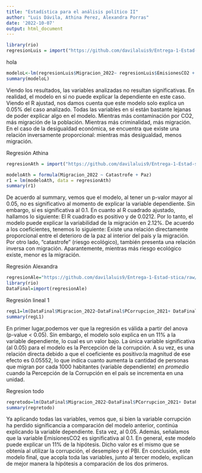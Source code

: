 ```yaml
---
title: "Estadística para el análisis político II"
author: "Luis Dávila, Athina Perez, Alexandra Porras"
date: '2022-10-07'
output: html_document
---
```



```r
library(rio)
regresionLuis = import("https://github.com/davilaluis9/Entrega-1-Estad-stica/raw/main/DataFINAL2.csv")
```

hola


```r

modeloL<-lm(regresionLuis$Migracion_2022~ regresionLuis$EmisionesCO2 + regresionLuis$`E2: Economic Inequality` + regresionLuis$Criminalidad, regresionLuis)
summary(modeloL)
```

Viendo los resultados, las variables analizadas no resultan significativas. En realidad, el modelo en sí no puede explicar la dependiente en este caso. Viendo el R ajustad, nos damos cuenta que este modelo solo explica un 0.05% del caso analizado. Todas las variables en sí están bastante lejanas de poder explicar algo en el modelo. Mientras más contaminación por CO2, más migración de la población. Mientras más criminalidad, más migración. En el caso de la desigualdad económica, se encuentra que existe una relación inversamente proporcional: mientras más desigualdad, menos migración. 


Regresión Athina

```r
regresionAth = import("https://github.com/davilaluis9/Entrega-1-Estad-stica/raw/main/DataFINAL2.csv")
```

```r
modeloAth = formula(Migracion_2022 ~ Catastrofe + Paz)
r1 = lm(modeloAth, data = regresionAth)
summary(r1)
```
De acuerdo al summary, vemos que el modelo, al tener un p-valor mayor al 0.05, no es significativo al momento de explicar la variable dependiente. Sin embargo, sí es significativa al 0.1. En cuanto al R cuadrado ajustado, hallamos lo siguiente: El R cuadrado es positivo y de 0.0212. Por lo tanto, el modelo puede explicar la variabilidad de la migración en 2.12%.  De acuerdo a los coeficientes, tenemos lo siguiente: Existe una relación directamente proporcional entre el deterioro de la paz al interior del país y la migración. Por otro lado, "catastrofe" (riesgo ecológico), también presenta una relación inversa con migración. Aparantemente, mientras más riesgo ecológico existe, menor es la migración. 



Regresión Alexandra

```r
regresionAle="https://github.com/davilaluis9/Entrega-1-Estad-stica/raw/main/DataFINAL2.csv"
library(rio)
DataFinal=import(regresionAle)
```

Regresión lineal 1
```r
regL1=lm(DataFinal$Migracion_2022~DataFinal$PCorrupcion_2021+ DataFinal$Desempleo_2021+DataFinal$PBI_2020)
summary(regL1)
```
En primer lugar,podemos ver que la regresión es válida a partir del anova (p-value < 0.05). Sin embargo, el modelo solo explica en un 11% a la variable dependiente, lo cual es un valor bajo. La única variable significativa (al 0.05) para el modelo es la Percepción de la corrupción. A su vez, es una relación directa debido a que el coeficiente es positivo:la magnitud de ese efecto es 0.05552, lo que indica cuanto aumenta la cantidad de personas que migran por cada 1000 habitantes (variable dependiente) *en promedio* cuando la Percepción de la Corrupción en el país se incrementa en una unidad.

Regresion todo

```r
regretodo=lm(DataFinal$Migracion_2022~DataFinal$PCorrupcion_2021+ DataFinal$Desempleo_2021+DataFinal$PBI_2020 + DataFinal$`E2: Economic Inequality` + DataFinal$Criminalidad + DataFinal$EmisionesCO2 + DataFinal$Paz + DataFinal$Catastrofe)
summary(regretodo)
```
Ya aplicando todas las variables, vemos que, si bien la variable corrupción ha perdido significancia a comparación del modelo anterior, continúa explicando la variable dependiente. Esta vez, al 0.05. Además, señalamos que la variable EmisionesCO2 es significativa al 0.1. En general, este modelo puede explicar un 11% de la hipótesis. Dicho valor es el mismo que se obtenía al utilizar la corrupción, el desempleo y el PBI. 
En conclusión, este modelo final, que acopla toda las variables, junto al tercer modelo, explican de mejor manera la hipótesis a comparación de los dos primeros.


